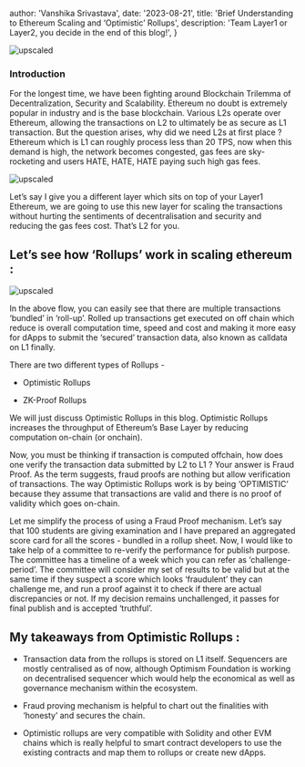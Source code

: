 
  author: 'Vanshika Srivastava',
  date: '2023-08-21',
  title: 'Brief Understanding to Ethereum Scaling and ‘Optimistic’ Rollups',
  description:
    'Team Layer1 or Layer2, you decide in the end of this blog!',
}



![upscaled](https://images.mirror-media.xyz/publication-images/hPVXzz6ndcgvZb6NWWeyj.png?height=1000&width=2000)
### Introduction

For the longest time, we have been fighting around Blockchain Trilemma of Decentralization, Security and Scalability. Ethereum no doubt is extremely popular in industry and is the base blockchain. Various L2s operate over Ethereum, allowing the transactions on L2 to ultimately be as secure as L1 transaction. But the question arises, why did we need L2s at first place ?
Ethereum which is L1 can roughly process less than 20 TPS, now when this demand is high, the network becomes congested, gas fees are sky-rocketing and users HATE, HATE, HATE paying such high gas fees.

![upscaled](https://cdn.geeksandgamers.com/wp-content/uploads/hm_bbpui/295244/0qii5i869k4tcd75aj7yreju9edenls8.jpg)


Let’s say I give you a different layer which sits on top of your Layer1 Ethereum, we are going to use this new layer for scaling the transactions without hurting the sentiments of decentralisation and security and reducing the gas fees cost. That’s L2 for you.

## Let’s see how ‘Rollups’ work in scaling ethereum :

![upscaled]()

In the above flow, you can easily see that there are multiple transactions ‘bundled’ in ‘roll-up’. Rolled up transactions get executed on off chain which reduce is overall computation time, speed and cost and making it more easy for dApps to submit the ‘secured’ transaction data, also known as calldata on L1 finally.

There are two different types of Rollups -

- Optimistic Rollups

- ZK-Proof Rollups

We will just discuss Optimistic Rollups in this blog. Optimistic Rollups increases the throughput of Ethereum’s Base Layer by reducing computation on-chain (or onchain).

Now, you must be thinking if transaction is computed offchain, how does one verify the transaction data submitted by L2 to L1 ? Your answer is Fraud Proof. As the term suggests, fraud proofs are nothing but allow verification of transactions. The way Optimistic Rollups work is by being ‘OPTIMISTIC’ because they assume that transactions are valid and there is no proof of validity which goes on-chain.

Let me simplify the process of using a Fraud Proof mechanism. Let’s say that 100 students are giving examination and I have prepared an aggregated score card for all the scores - bundled in a rollup sheet. Now, I would like to take help of a committee to re-verify the performance for publish purpose. The committee has a timeline of a week which you can refer as ‘challenge-period’. The committee will consider my set of results to be valid but at the same time if they suspect a score which looks ‘fraudulent’ they can challenge me, and run a proof against it to check if there are actual discrepancies or not. If my decision remains unchallenged, it passes for final publish and is accepted ‘truthful’.

## My takeaways from Optimistic Rollups :

- Transaction data from the rollups is stored on L1 itself. Sequencers are mostly centralised as of now, although Optimism Foundation is working on decentralised sequencer which would help the economical as well as governance mechanism within the ecosystem.

- Fraud proving mechanism is helpful to chart out the finalities with ‘honesty’ and secures the chain.

- Optimistic rollups are very compatible with Solidity and other EVM chains which is really helpful to smart contract developers to use the existing contracts and map them to rollups or create new dApps.